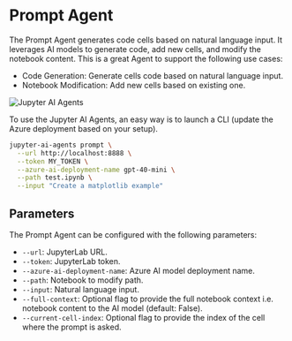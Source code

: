# Prompt Agent

The Prompt Agent generates code cells based on natural language input. It leverages AI models to generate code, add new cells, and modify the notebook content. This is a great Agent to support the following use cases:

- Code Generation: Generate cells code based on natural language input.
- Notebook Modification: Add new cells based on existing one.

![Jupyter AI Agents](https://assets.datalayer.tech/jupyter-ai-agents/ai-agent-prompt-demo-terminal.gif)

To use the Jupyter AI Agents, an easy way is to launch a CLI (update the Azure deployment based on your setup).

```bash
jupyter-ai-agents prompt \
  --url http://localhost:8888 \
  --token MY_TOKEN \
  --azure-ai-deployment-name gpt-40-mini \
  --path test.ipynb \
  --input "Create a matplotlib example"
```

## Parameters

The Prompt Agent can be configured with the following parameters:
- `--url`: JupyterLab URL.
- `--token`: JupyterLab token.
- `--azure-ai-deployment-name`: Azure AI model deployment name.
- `--path`: Notebook to modify path.
- `--input`: Natural language input.
- `--full-context`: Optional flag to provide the full notebook context i.e. notebook content to the AI model (default: False).
- `--current-cell-index`: Optional flag to provide the index of the cell where the prompt is asked.
